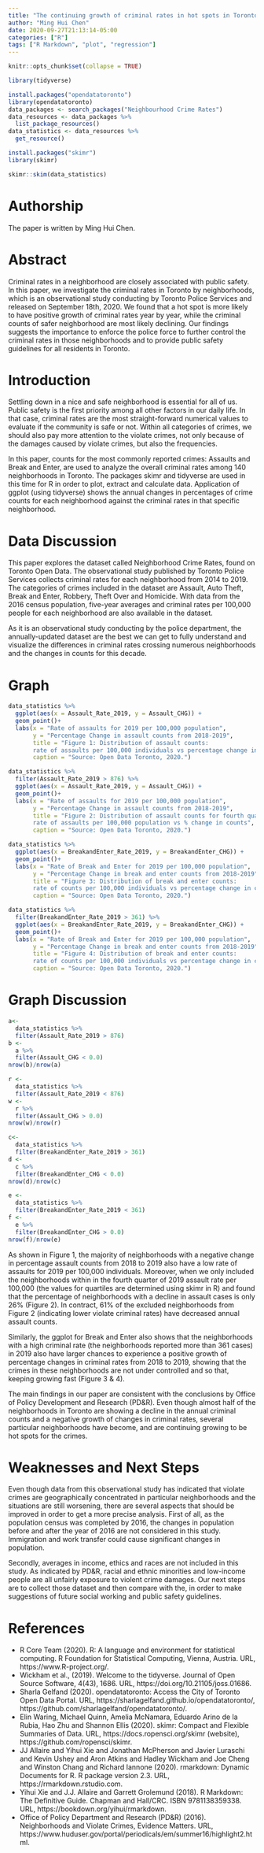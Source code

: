 ```yaml
---
title: "The continuing growth of criminal rates in hot spots in Toronto has become an emerging problem for public safety."
author: "Ming Hui Chen"
date: 2020-09-27T21:13:14-05:00
categories: ["R"]
tags: ["R Markdown", "plot", "regression"]
---
```


```r
knitr::opts_chunk$set(collapse = TRUE)

library(tidyverse)

install.packages("opendatatoronto")
library(opendatatoronto)
data_packages <- search_packages("Neighbourhood Crime Rates")
data_resources <- data_packages %>%
  list_package_resources()
data_statistics <- data_resources %>%
  get_resource()

install.packages("skimr")
library(skimr)

skimr::skim(data_statistics)

```
# Authorship 

The paper is written by Ming Hui Chen. 

# Abstract

Criminal rates in a neighborhood are closely associated with public safety. In this paper, we investigate the criminal rates in Toronto by neighborhoods, which is an observational study conducting by Toronto Police Services and released on September 18th, 2020. We found that a hot spot is more likely to have positive growth of criminal rates year by year, while the criminal counts of safer neighborhood are most likely declining. Our findings suggests the importance to enforce the police force to further control the criminal rates in those neighborhoods and to provide public safety guidelines for all residents in Toronto.

# Introduction

Settling down in a nice and safe neighborhood is essential for all of us. Public safety is the first priority among all other factors in our daily life. In that case, criminal rates are the most straight-forward numerical values to evaluate if the community is safe or not. Within all categories of crimes, we should also pay more attention to the violate crimes, not only because of the damages caused by violate crimes, but also the frequencies.

In this paper, counts for the most commonly reported crimes: Assaults and Break and Enter, are used to analyze the overall criminal rates among 140 neighborhoods in Toronto. The packages skimr and tidyverse are used in this time for R in order to plot, extract and calculate data. Application of ggplot (using tidyverse) shows the annual changes in percentages of crime counts for each neighborhood against the criminal rates in that specific neighborhood.

# Data Discussion 
This paper explores the dataset called Neighborhood Crime Rates, found on Toronto Open Data. The observational study published by Toronto Police Services collects criminal rates for each neighborhood from 2014 to 2019. The categories of crimes included in the dataset are Assault, Auto Theft, Break and Enter, Robbery, Theft Over and Homicide. With data from the 2016 census population, five-year averages and criminal rates per 100,000 people for each neighborhood are also available in the dataset. 

As it is an observational study conducting by the police department, the annually-updated dataset are the best we can get to fully understand and visualize the differences in criminal rates crossing numerous neighborhoods and the changes in counts for this decade. 

# Graph 
```r

data_statistics %>% 
  ggplot(aes(x = Assault_Rate_2019, y = Assault_CHG)) +
  geom_point()+
  labs(x = "Rate of assaults for 2019 per 100,000 population",
       y = "Percentage Change in assault counts from 2018-2019",
       title = "Figure 1: Distribution of assault counts:
       rate of assaults per 100,000 individuals vs percentage change in counts",
       caption = "Source: Open Data Toronto, 2020.")

data_statistics %>% 
  filter(Assault_Rate_2019 > 876) %>% 
  ggplot(aes(x = Assault_Rate_2019, y = Assault_CHG)) +
  geom_point()+
  labs(x = "Rate of assaults for 2019 per 100,000 population",
       y = "Percentage Change in assault counts from 2018-2019",
       title = "Figure 2: Distribution of assault counts for fourth quarter:
       rate of assaults per 100,000 population vs % change in counts",
       caption = "Source: Open Data Toronto, 2020.")

data_statistics %>% 
  ggplot(aes(x = BreakandEnter_Rate_2019, y = BreakandEnter_CHG)) +
  geom_point()+
  labs(x = "Rate of Break and Enter for 2019 per 100,000 population",
       y = "Percentage Change in break and enter counts from 2018-2019",
       title = "Figure 3: Distribution of break and enter counts:
       rate of counts per 100,000 individuals vs percentage change in counts",
       caption = "Source: Open Data Toronto, 2020.")

data_statistics %>% 
  filter(BreakandEnter_Rate_2019 > 361) %>% 
  ggplot(aes(x = BreakandEnter_Rate_2019, y = BreakandEnter_CHG)) +
  geom_point()+
  labs(x = "Rate of Break and Enter for 2019 per 100,000 population",
       y = "Percentage Change in break and enter counts from 2018-2019",
       title = "Figure 4: Distribution of break and enter counts:
       rate of counts per 100,000 individuals vs percentage change in counts",
       caption = "Source: Open Data Toronto, 2020.")
```

# Graph Discussion
```r
a<-
  data_statistics %>% 
  filter(Assault_Rate_2019 > 876)
b <-
  a %>% 
  filter(Assault_CHG < 0.0)
nrow(b)/nrow(a)

r <-
  data_statistics %>% 
  filter(Assault_Rate_2019 < 876)
w <-
  r %>% 
  filter(Assault_CHG > 0.0)
nrow(w)/nrow(r)

c<-
  data_statistics %>% 
  filter(BreakandEnter_Rate_2019 > 361)
d <-
  c %>% 
  filter(BreakandEnter_CHG < 0.0)
nrow(d)/nrow(c)

e <-
  data_statistics %>% 
  filter(BreakandEnter_Rate_2019 < 361)
f <-
  e %>% 
  filter(BreakandEnter_CHG > 0.0)
nrow(f)/nrow(e)


```

As shown in Figure 1, the majority of neighborhoods with a negative change in percentage assault counts from 2018 to 2019 also have a low rate of assaults for 2019 per 100,000 individuals. Moreover, when we only included the neighborhoods within in the fourth quarter of 2019 assault rate per 100,000 (the values for quartiles are determined using skimr in R) and found that the percentage of neighborhoods with a decline in assault cases is only 26% (Figure 2). In contract, 61% of the excluded neighborhoods from Figure 2 (indicating lower violate criminal rates) have decreased annual assault counts. 

Similarly, the ggplot for Break and Enter also shows that the neighborhoods with a high criminal rate (the neighborhoods reported more than 361 cases) in 2019 also have larger chances to experience a positive growth of percentage changes in criminal rates from 2018 to 2019, showing that the crimes in these neighborhoods are not under controlled and so that, keeping growing fast (Figure 3 & 4).

The main findings in our paper are consistent with the conclusions by Office of Policy Development and Research (PD&R). Even though almost half of the neighborhoods in Toronto are showing a decline in the annual criminal counts and a negative growth of changes in criminal rates, several particular neighborhoods have become, and are continuing growing to be hot spots for the crimes.

# Weaknesses and Next Steps

Even though data from this observational study has indicated that violate crimes are geographically concentrated in particular neighborhoods and the situations are still worsening, there are several aspects that should be improved in order to get a more precise analysis. First of all, as the population census was completed by 2016, the changes in population before and after the year of 2016 are not considered in this study. Immigration and work transfer could cause significant changes in population. 

Secondly, averages in income, ethics and races are not included in this study. As indicated by PD&R, racial and ethnic minorities and low-income people are all unfairly exposure to violent crime damages. Our next steps are to collect those dataset and then compare with the, in order to make suggestions of future social working and public safety guidelines.

# References

- R Core Team (2020). R: A language and environment for statistical computing. R Foundation for Statistical Computing, Vienna, Austria. URL, https://www.R-project.org/.
- Wickham et al., (2019). Welcome to the tidyverse. Journal of Open Source Software, 4(43), 1686. URL, https://doi.org/10.21105/joss.01686.
- Sharla Gelfand (2020). opendatatoronto: Access the City of Toronto Open Data Portal. URL, https://sharlagelfand.github.io/opendatatoronto/, https://github.com/sharlagelfand/opendatatoronto/.
- Elin Waring, Michael Quinn, Amelia McNamara, Eduardo Arino de la Rubia, Hao Zhu and Shannon Ellis (2020). skimr: Compact and Flexible Summaries of Data. URL, https://docs.ropensci.org/skimr (website), https://github.com/ropensci/skimr.
- JJ Allaire and Yihui Xie and Jonathan McPherson and Javier Luraschi and Kevin Ushey and Aron Atkins and Hadley Wickham and Joe Cheng and Winston Chang and Richard Iannone (2020). rmarkdown: Dynamic Documents for R. R package version 2.3. URL, https://rmarkdown.rstudio.com.
- Yihui Xie and J.J. Allaire and Garrett Grolemund (2018). R Markdown: The Definitive Guide. Chapman and Hall/CRC. ISBN 9781138359338. URL, https://bookdown.org/yihui/rmarkdown.
- Office of Policy Department and Research (PD&R) (2016). Neighborhoods and Violate Crimes, Evidence Matters. URL, https://www.huduser.gov/portal/periodicals/em/summer16/highlight2.html.
